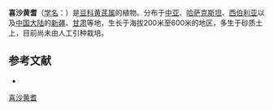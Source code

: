{{Speciesbox
| name = 喜沙黄耆
| status = 
| status_system = 
| image =
| genus = Astragalus
| species = ammodytes
| authority = Pall.
}}

'''喜沙黄耆'''（[[学名|学名]]：{{lang|la|''Astragalus ammodytes''}}）是[[豆科|豆科]][[黄芪属|黄芪属]]的植物。分布于[[中亚|中亚]]、[[哈萨克斯坦|哈萨克斯坦]]、[[西伯利亚|西伯利亚]]以及[[中国大陆|中国大陆]]的[[新疆|新疆]]、[[甘肃|甘肃]]等地，生长于海拔200米至600米的地区，多生于砂质土上，目前尚未由人工引种栽培。

== 参考文献 ==
<div class="references-small">
* {{cite web| url =http://www.bioinfo.cn/db05/KmzwSpecies.php?action=view&id=15621| title =喜沙黄耆| work =《中国高等植物数据库全库》| publisher =中国科学院微生物研究所| author =昆明植物研究所| accessdate =2009-02-24| deadurl =yes| archiveurl =https://web.archive.org/web/20160305061909/http://www.bioinfo.cn/db05/KmzwSpecies.php?action=view&id=15621| archivedate =2016-03-05}}
</div>
{{Taxonbar|from=Q10923609}}

[[Category:黄芪属|喜沙黄耆]]


{{植物小作品}}